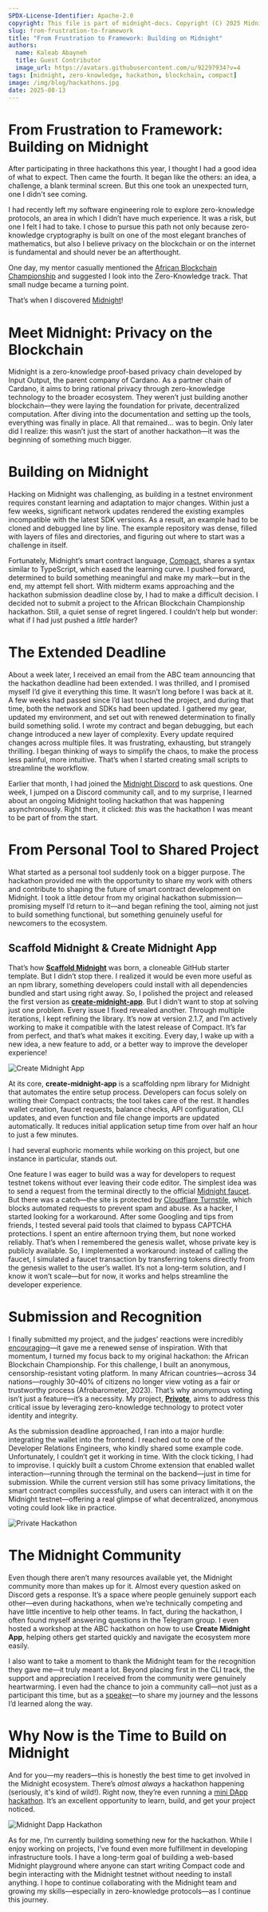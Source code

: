 ```yaml
---
SPDX-License-Identifier: Apache-2.0
copyright: This file is part of midnight-docs. Copyright (C) 2025 Midnight Foundation. Licensed under the Apache License, Version 2.0 (the "License"); You may not use this file except in compliance with the License. You may obtain a copy of the License at http://www.apache.org/licenses/LICENSE-2.0 Unless required by applicable law or agreed to in writing, software distributed under the License is distributed on an "AS IS" BASIS, WITHOUT WARRANTIES OR CONDITIONS OF ANY KIND, either express or implied. See the License for the specific language governing permissions and limitations under the License.
slug: from-frustration-to-framework
title: "From Frustration to Framework: Building on Midnight"
authors:
  name: Kaleab Abayneh
  title: Guest Contributor
  image_url: https://avatars.githubusercontent.com/u/92297934?v=4
tags: [midnight, zero-knowledge, hackathon, blockchain, compact]
image: /img/blog/hackathons.jpg
date: 2025-08-13
---
```


# From Frustration to Framework: Building on Midnight

After participating in three hackathons this year, I thought I had a good idea of what to expect. Then came the fourth. It began like the others: an idea, a challenge, a blank terminal screen. But this one took an unexpected turn, one I didn't see coming.

I had recently left my software engineering role to explore zero-knowledge protocols, an area in which I didn’t have much experience. It was a risk, but one I felt I had to take. I chose to pursue this path not only because zero-knowledge cryptography is built on one of the most elegant branches of mathematics, but also I believe privacy on the blockchain or on the internet is fundamental and should never be an afterthought.


One day, my mentor casually mentioned the [African Blockchain Championship](https://www.africanblockchamp.com/) and suggested I look into the Zero-Knowledge track. That small nudge became a turning point.

That’s when I discovered [Midnight](https://midnight.network/)!


# Meet Midnight: Privacy on the Blockchain

Midnight is a zero-knowledge proof-based privacy chain developed by Input Output, the parent company of Cardano. As a partner chain of Cardano, it aims to bring rational privacy through zero-knowledge technology to the broader ecosystem. They weren’t just building another blockchain—they were laying the foundation for private, decentralized computation. After diving into the documentation and setting up the tools, everything was finally in place. All that remained… was to begin. Only later did I realize: this wasn’t just the start of another hackathon—it was the beginning of something much bigger.

# Building on Midnight

Hacking on Midnight was challenging, as building in a testnet environment requires constant learning and adaptation to major changes. Within just a few weeks, significant network updates rendered the existing examples incompatible with the latest SDK versions. As a result, an example had to be cloned and debugged line by line. The example repository was dense, filled with layers of files and directories, and figuring out where to start was a challenge in itself.

Fortunately, Midnight’s smart contract language, [Compact](https://docs.midnight.network/develop/reference/compact/), shares a syntax similar to TypeScript, which eased the learning curve. I pushed forward, determined to build something meaningful and make my mark—but in the end, my attempt fell short. With midterm exams approaching and the hackathon submission deadline close by, I had to make a difficult decision. I decided not to submit a project to the African Blockchain Championship hackathon. Still, a quiet sense of regret lingered. I couldn’t help but wonder: what if I had just pushed a *little* harder?

# The Extended Deadline

About a week later, I received an email from the ABC team announcing that the hackathon deadline had been extended. I was thrilled, and I promised myself I’d give it everything this time. It wasn’t long before I was back at it. A few weeks had passed since I’d last touched the project, and during that time, both the network and SDKs had been updated. I gathered my gear, updated my environment, and set out with renewed determination to finally build something solid. I wrote my contract and began debugging, but each change introduced a new layer of complexity. Every update required changes across multiple files. It was frustrating, exhausting, but strangely thrilling. I began thinking of ways to simplify the chaos, to make the process less painful, more intuitive. That’s when I started creating small scripts to streamline the workflow.

Earlier that month, I had joined the [Midnight Discord](https://discord.com/invite/midnightnetwork) to ask questions. One week, I jumped on a Discord community call, and to my surprise, I learned about an ongoing Midnight tooling hackathon that was happening asynchronously. Right then, it clicked: *this* was the hackathon I was meant to be part of from the start.

# From Personal Tool to Shared Project

What started as a personal tool suddenly took on a bigger purpose. The hackathon provided me with the opportunity to share my work with others and contribute to shaping the future of smart contract development on Midnight. I took a little detour from my original hackathon submission—promising myself I’d return to it—and began refining the tool, aiming not just to build something functional, but something genuinely useful for newcomers to the ecosystem.

## Scaffold Midnight & Create Midnight App

That’s how [**Scaffold Midnight**](http://github.com/kaleababayneh/scaffold-midnight) was born, a cloneable GitHub starter template. But I didn’t stop there. I realized it would be even more useful as an npm library, something developers could install with all dependencies bundled and start using right away. So, I polished the project and released the first version as [**create-midnight-app**](https://www.npmjs.com/package/create-midnight-app). But I didn’t want to stop at solving just one problem. Every issue I fixed revealed another. Through multiple iterations, I kept refining the library. It’s now at version 2.1.7, and I’m actively working to make it compatible with the latest release of Compact. It’s far from perfect, and that’s what makes it exciting. Every day, I wake up with a new idea, a new feature to add, or a better way to improve the developer experience!

![Create Midnight App](https://ibin.co/8rMdmI75JRDl.png)

At its core, **create-midnight-app** is a scaffolding npm library for Midnight that automates the entire setup process. Developers can focus solely on writing their Compact contracts; the tool takes care of the rest. It handles wallet creation, faucet requests, balance checks, API configuration, CLI updates, and even function and file change imports are updated automatically. It reduces initial application setup time from over half an hour to just a few minutes.

I had several euphoric moments while working on this project, but one instance in particular, stands out. 

One feature I was eager to build was a way for developers to request testnet tokens without ever leaving their code editor. The simplest idea was to send a request from the terminal directly to the official [Midnight faucet](%20https://midnight.network/test-faucet). But there was a catch—the site is protected by [Cloudflare Turnstile](https://www.cloudflare.com/application-services/products/turnstile/), which blocks automated requests to prevent spam and abuse. As a hacker, I started looking for a workaround. After some Googling and tips from friends, I tested several paid tools that claimed to bypass CAPTCHA protections. I spent an entire afternoon trying them, but none worked reliably. That’s when I remembered the genesis wallet, whose private key is publicly available. So, I implemented a workaround: instead of calling the faucet, I simulated a faucet transaction by transferring tokens directly from the genesis wallet to the user’s wallet. It’s not a long-term solution, and I know it won’t scale—but for now, it works and helps streamline the developer experience.

# Submission and Recognition

I finally submitted my project, and the judges’ reactions were incredibly [encouraging](https://youtu.be/xrCEBIBqS-Y?t=4453)—it gave me a renewed sense of inspiration. With that momentum, I turned my focus back to my original hackathon: the African Blockchain Championship. For this challenge, I built an anonymous, censorship-resistant voting platform. In many African countries—across 34 nations—roughly 30–40% of citizens no longer view voting as a fair or trustworthy process (Afrobarometer, 2023). That’s why anonymous voting isn’t just a feature—it’s a necessity. My project, [**Privote**](https://github.com/kaleababayneh/zkvote-midnight), aims to address this critical issue by leveraging zero-knowledge technology to protect voter identity and integrity.


As the submission deadline approached, I ran into a major hurdle: integrating the wallet into the frontend. I reached out to one of the Developer Relations Engineers, who kindly shared some example code. Unfortunately, I couldn’t get it working in time. With the clock ticking, I had to improvise. I quickly built a custom Chrome extension that enabled wallet interaction—running through the terminal on the backend—just in time for submission. While the current version still has some privacy limitations, the smart contract compiles successfully, and users can interact with it on the Midnight testnet—offering a real glimpse of what decentralized, anonymous voting could look like in practice.

![Private Hackathon](https://ibin.co/8rMho4816dhp.png)
# The Midnight Community

Even though there aren’t many resources available yet, the Midnight community more than makes up for it. Almost every question asked on Discord gets a response. It’s a space where people genuinely support each other—even during hackathons, when we’re technically competing and have little incentive to help other teams. In fact, during the hackathon, I often found myself answering questions in the Telegram group. I even hosted a workshop at the ABC hackathon on how to use **Create Midnight App**, helping others get started quickly and navigate the ecosystem more easily.

I also want to take a moment to thank the Midnight team for the recognition they gave me—it truly meant a lot. Beyond placing first in the CLI track, the support and appreciation I received from the community were genuinely heartwarming. I even had the chance to join a community call—not just as a participant this time, but as a [speaker](https://x.com/MidnightNtwrk/status/1942969613496758398)—to share my journey and the lessons I’d learned along the way.

# Why Now is the Time to Build on Midnight

And for you—my readers—this is honestly the best time to get involved in the Midnight ecosystem. There’s *almost always* a hackathon happening (seriously, it's kind of wild!). Right now, they’re even running a [mini DApp hackathon](https://midnight.network/hackathon/midnight-mini-dapp-hackathon). It’s an excellent opportunity to learn, build, and get your project noticed.

![Midnight Dapp Hackathon](https://ibin.co/8rMcCFquPRqS.png)

As for me, I’m currently building something new for the hackathon. While I enjoy working on projects, I’ve found even more fulfillment in developing infrastructure tools. I have a long-term goal of building a web-based Midnight playground where anyone can start writing Compact code and begin interacting with the Midnight testnet without needing to install anything. I hope to continue collaborating with the Midnight team and growing my skills—especially in zero-knowledge protocols—as I continue this journey.
